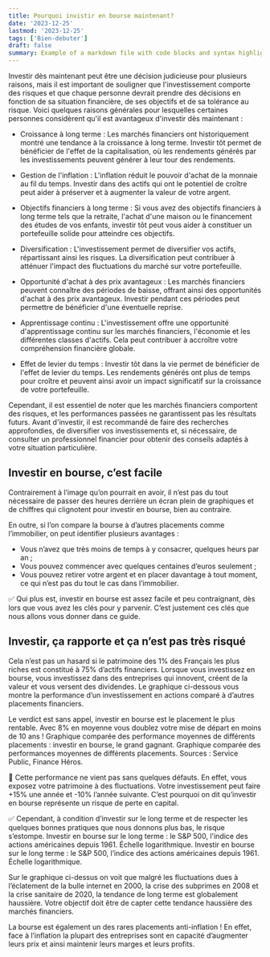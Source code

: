 ```yaml
---
title: Pourquoi invistir en bourse maintenant?
date: '2023-12-25'
lastmod: '2023-12-25'
tags: ['Bien-debuter']
draft: false
summary: Example of a markdown file with code blocks and syntax highlighting
---
```


Investir dès maintenant peut être une décision judicieuse pour plusieurs raisons, mais il est important de souligner que l'investissement comporte des risques
et que chaque personne devrait prendre des décisions en fonction de sa situation financière,
de ses objectifs et de sa tolérance au risque.
Voici quelques raisons générales pour lesquelles certaines personnes considèrent qu'il est avantageux d'investir dès maintenant :

- Croissance à long terme : Les marchés financiers ont historiquement montré une tendance à la croissance à long terme. Investir tôt permet de bénéficier de l'effet de la capitalisation, où les rendements générés par les investissements peuvent générer à leur tour des rendements.
- Gestion de l'inflation : L'inflation réduit le pouvoir d'achat de la monnaie au fil du temps. Investir dans des actifs qui ont le potentiel de croître peut aider à préserver et à augmenter la valeur de votre argent.
- Objectifs financiers à long terme : Si vous avez des objectifs financiers à long terme tels que la retraite, l'achat d'une maison ou le financement des études de vos enfants, investir tôt peut vous aider à constituer un portefeuille solide pour atteindre ces objectifs.
- Diversification : L'investissement permet de diversifier vos actifs, répartissant ainsi les risques. La diversification peut contribuer à atténuer l'impact des fluctuations du marché sur votre portefeuille.
- Opportunité d'achat à des prix avantageux : Les marchés financiers peuvent connaître des périodes de baisse, offrant ainsi des opportunités d'achat à des prix avantageux.
  Investir pendant ces périodes peut permettre de bénéficier d'une éventuelle reprise.
- Apprentissage continu : L'investissement offre une opportunité d'apprentissage continu sur les marchés financiers,
  l'économie et les différentes classes d'actifs. Cela peut contribuer à accroître votre compréhension financière globale.

- Effet de levier du temps : Investir tôt dans la vie permet de bénéficier de l'effet de levier du temps.
  Les rendements générés ont plus de temps pour croître et peuvent ainsi avoir un impact significatif sur la croissance de votre portefeuille.

Cependant, il est essentiel de noter que les marchés financiers comportent des risques,
et les performances passées ne garantissent pas les résultats futurs.
Avant d'investir, il est recommandé de faire des recherches approfondies,
de diversifier vos investissements et, si nécessaire,
de consulter un professionnel financier pour obtenir des conseils adaptés à votre situation particulière.

## Investir en bourse, c’est facile

Contrairement à l’image qu’on pourrait en avoir, il n’est pas du tout nécessaire de passer des heures derrière un écran plein de graphiques
et de chiffres qui clignotent pour investir en bourse, bien au contraire.

En outre, si l’on compare la bourse à d’autres placements comme l’immobilier, on peut identifier plusieurs avantages :

- Vous n’avez que très moins de temps à y consacrer, quelques heurs par an ;
- Vous pouvez commencer avec quelques centaines d’euros seulement ;
- Vous pouvez retirer votre argent et en placer davantage à tout moment, ce qui n’est pas du tout le cas dans l’immobilier.

✅ Qui plus est, investir en bourse est assez facile et peu contraignant, dès lors que vous avez les clés pour y parvenir.
C’est justement ces clés que nous allons vous donner dans ce guide.

## Investir, ça rapporte et ça n’est pas très risqué

Cela n’est pas un hasard si le patrimoine des 1% des Français les plus riches est constitué à 75% d’actifs financiers. Lorsque vous investissez en bourse, vous investissez dans des entreprises qui innovent, créent de la valeur et vous versent des dividendes. Le graphique ci-dessous vous montre la performance d’un investissement en actions comparé à d’autres placements financiers.

Le verdict est sans appel, investir en bourse est le placement le plus rentable. Avec 8% en moyenne vous doublez votre mise de départ en moins de 10 ans !
Graphique comparée des performance moyennes de différents placements : investir en bourse, le grand gagnant.
Graphique comparée des performances moyennes de différents placements.
Sources : Service Public, Finance Héros.

🤔 Cette performance ne vient pas sans quelques défauts. En effet, vous exposez votre patrimoine à des fluctuations. Votre investissement peut faire +15% une année et -10% l’année suivante. C’est pourquoi on dit qu’investir en bourse représente un risque de perte en capital.

✅ Cependant, à condition d’investir sur le long terme et de respecter les quelques bonnes pratiques que nous donnons plus bas, le risque s’estompe.
Investir en bourse sur le long terme : le S&P 500, l'indice des actions américaines depuis 1961. Échelle logarithmique.
Investir en bourse sur le long terme : le S&P 500, l’indice des actions américaines depuis 1961. Échelle logarithmique.

Sur le graphique ci-dessus on voit que malgré les fluctuations dues à l’éclatement de la bulle internet en 2000, la crise des subprimes en 2008 et la crise sanitaire de 2020, la tendance de long terme est globalement haussière. Votre objectif doit être de capter cette tendance haussière des marchés financiers.

La bourse est également un des rares placements anti-inflation ! En effet, face à l’inflation la plupart des entreprises sont en capacité d’augmenter leurs prix et ainsi maintenir leurs marges et leurs profits.
